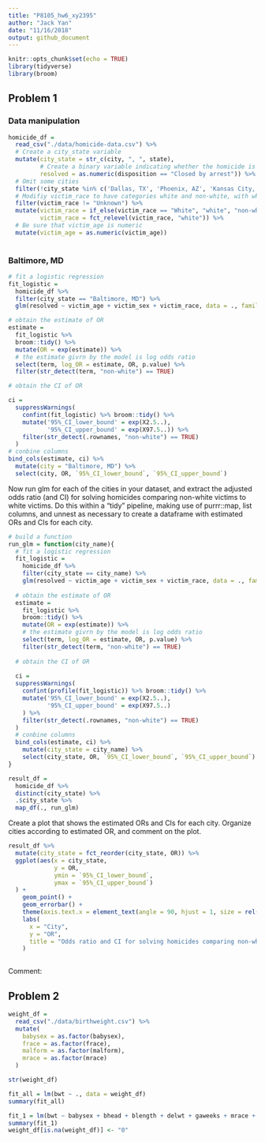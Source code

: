 ```yaml
---
title: "P8105_hw6_xy2395"
author: "Jack Yan"
date: "11/16/2018"
output: github_document
---
```


```r
knitr::opts_chunk$set(echo = TRUE)
library(tidyverse)
library(broom)
```


## Problem 1

### Data manipulation
 
```r
homicide_df = 
  read_csv("./data/homicide-data.csv") %>% 
  # Create a city_state variable
  mutate(city_state = str_c(city, ", ", state),
         # Create a binary variable indicating whether the homicide is solved
         resolved = as.numeric(disposition == "Closed by arrest")) %>% 
  # Omit some cities
  filter(!city_state %in% c('Dallas, TX', 'Phoenix, AZ', 'Kansas City, MO', 'Tulsa, AL')) %>% 
  # Modifiy victim_race to have categories white and non-white, with white as the reference category. 
  filter(victim_race != "Unknown") %>% 
  mutate(victim_race = if_else(victim_race == "White", "white", "non-white"),
         victim_race = fct_relevel(victim_race, "white")) %>%
  # Be sure that victim_age is numeric
  mutate(victim_age = as.numeric(victim_age))
  
```

### Baltimore, MD


```r
# fit a logistic regression
fit_logistic = 
  homicide_df %>% 
  filter(city_state == "Baltimore, MD") %>% 
  glm(resolved ~ victim_age + victim_sex + victim_race, data = ., family = binomial())

# obtain the estimate of OR
estimate =
  fit_logistic %>% 
  broom::tidy() %>% 
  mutate(OR = exp(estimate)) %>%
  # the estimate givrn by the model is log odds ratio
  select(term, log_OR = estimate, OR, p.value) %>% 
  filter(str_detect(term, "non-white") == TRUE)

# obtain the CI of OR

ci =
  suppressWarnings(
    confint(fit_logistic) %>% broom::tidy() %>% 
    mutate('95%_CI_lower_bound' = exp(X2.5..),
           '95%_CI_upper_bound' = exp(X97.5..)) %>% 
    filter(str_detect(.rownames, "non-white") == TRUE)
  )
# conbine columns 
bind_cols(estimate, ci) %>% 
  mutate(city = "Baltimore, MD") %>% 
  select(city, OR, `95%_CI_lower_bound`, `95%_CI_upper_bound`)
```

Now run glm for each of the cities in your dataset, and extract the adjusted odds ratio (and CI) for solving homicides comparing non-white victims to white victims. Do this within a “tidy” pipeline, making use of purrr::map, list columns, and unnest as necessary to create a dataframe with estimated ORs and CIs for each city.

```r
# build a function
run_glm = function(city_name){
  # fit a logistic regression
  fit_logistic = 
    homicide_df %>% 
    filter(city_state == city_name) %>% 
    glm(resolved ~ victim_age + victim_sex + victim_race, data = ., family = binomial())
  
  # obtain the estimate of OR
  estimate =
    fit_logistic %>% 
    broom::tidy() %>% 
    mutate(OR = exp(estimate)) %>%
    # the estimate givrn by the model is log odds ratio
    select(term, log_OR = estimate, OR, p.value) %>% 
    filter(str_detect(term, "non-white") == TRUE)
  
  # obtain the CI of OR
  
  ci =
  suppressWarnings(
    confint(profile(fit_logistic)) %>% broom::tidy() %>% 
    mutate('95%_CI_lower_bound' = exp(X2.5..),
           '95%_CI_upper_bound' = exp(X97.5..)
    ) %>% 
    filter(str_detect(.rownames, "non-white") == TRUE)
  )
  # conbine columns 
  bind_cols(estimate, ci) %>% 
    mutate(city_state = city_name) %>% 
    select(city_state, OR, `95%_CI_lower_bound`, `95%_CI_upper_bound`)
}
```

```r
result_df = 
  homicide_df %>% 
  distinct(city_state) %>% 
  .$city_state %>% 
  map_df(., run_glm) 
```

Create a plot that shows the estimated ORs and CIs for each city. Organize cities according to estimated OR, and comment on the plot.

```r
result_df %>% 
  mutate(city_state = fct_reorder(city_state, OR)) %>% 
  ggplot(aes(x = city_state, 
             y = OR, 
             ymin = `95%_CI_lower_bound`, 
             ymax = `95%_CI_upper_bound`)
  ) +
    geom_point() +
    geom_errorbar() +
    theme(axis.text.x = element_text(angle = 90, hjust = 1, size = rel(0.8))) +
    labs(
      x = "City",
      y = "OR",
      title = "Odds ratio and CI for solving homicides comparing non-white victims to white victims"
    )
  
```

Comment:


## Problem 2

```r
weight_df = 
  read_csv("./data/birthweight.csv") %>% 
  mutate(
    babysex = as.factor(babysex),
    frace = as.factor(frace),
    malform = as.factor(malform),
    mrace = as.factor(mrace)
  )

str(weight_df)

fit_all = lm(bwt ~ ., data = weight_df)
summary(fit_all)

fit_1 = lm(bwt ~ babysex + bhead + blength + delwt + gaweeks + mrace + smoken + parity+fincome+wtgain, data = weight_df)
summary(fit_1)
weight_df[is.na(weight_df)] <- "0"


```


